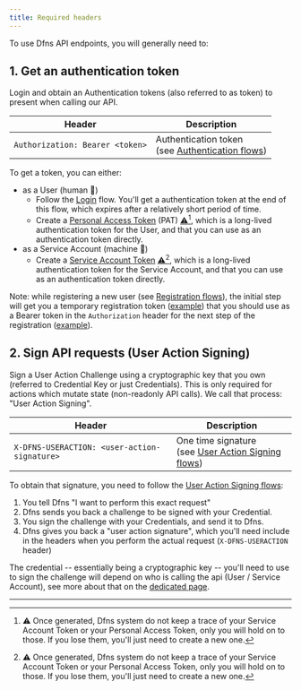 ```yaml
---
title: Required headers
---
```


To use Dfns API endpoints, you will generally need to:

## 1. Get an authentication token

Login and obtain an Authentication tokens (also referred to as token) to present when calling our API.

| Header                         | Description                                                         |
| ------------------------------ | ------------------------------------------------------------------- |
| `Authorization: Bearer <token>` | Authentication token <br/> (see [Authentication flows](/api-reference/auth/login-flows)) |

To get a token, you can either:
* as a User (human 👨)
    * Follow the [Login](/api-reference/auth/login-flows) flow. You'll get a authentication token at the end of this flow, which expires after a relatively short period of time.
    * Create a [Personal Access Token](/api-reference/auth/personal-access-tokens) (PAT) [⚠️](#user-content-fn-1)[^1], which is a long-lived authentication token for the User, and that you can use as an authentication token directly. 
* as a Service Account (machine 🤖)
    * Create a [Service Account Token](/api-reference/auth/service-accounts) [⚠️](#user-content-fn-1)[^1], which is a long-lived authentication token for the Service Account, and that you can use as an authentication token directly.

Note: while registering a new user (see [Registration flows](/api-reference/auth/registration-flows)), the initial step will get you a temporary registration token ([example](/api-reference/auth/create-registration-challenge)) that you should use as a Bearer token in the `Authorization` header for the next step of the registration ([example](/api-reference/auth/complete-user-registration)).



[^1]: ⚠️ Once generated, Dfns system do not keep a trace of your Service Account Token or your Personal Access Token, only
  you will hold on to those. If you lose them, you'll just need to create a new
  one.


## 2. Sign API requests (User Action Signing)

Sign a User Action Challenge using a cryptographic key that you own (referred to Credential Key or just Credentials). This is only required for actions which mutate state (non-readonly API calls). We call that process: "User Action Signing".

| Header                                      | Description                                                            |
| ------------------------------------------- | ---------------------------------------------------------------------- |
| `X-DFNS-USERACTION: <user-action-signature>` | One time signature <br/> (see [User Action Signing flows](/api-reference/auth/signing-flows)) |



To obtain that signature, you need to follow the [User Action Signing flows](/api-reference/auth/signing-flows):

1. You tell Dfns "I want to perform this exact request"
2. Dfns sends you back a challenge to be signed with your Credential.
3. You sign the challenge with your Credentials, and send it to Dfns.
4. Dfns gives you back a "user action signature", which you'll need include in the headers when you perform the actual request (`X-DFNS-USERACTION` header)

The credential -- essentially being a cryptographic key -- you'll need to use to sign the challenge will depend on who is calling the api (User / Service Account), see more about that on the [dedicated page](/advanced/credentials).

-----